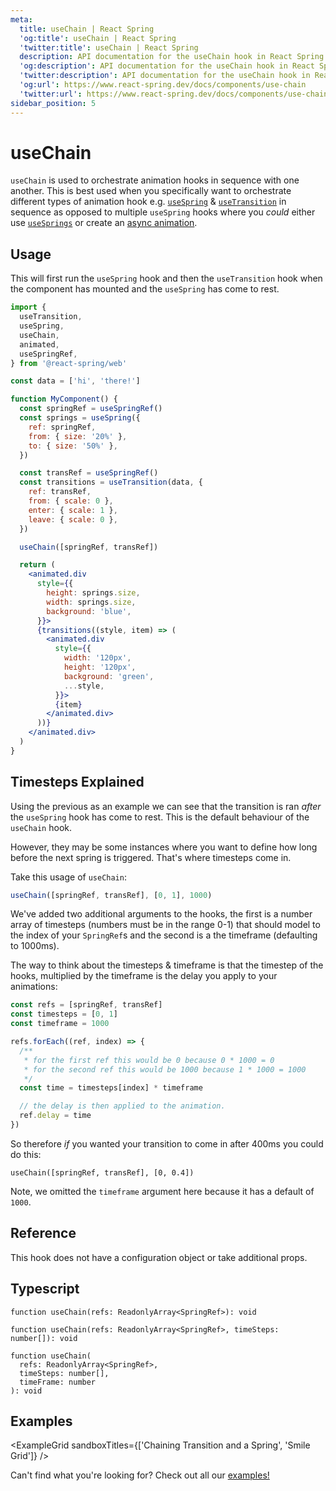 ```yaml
---
meta:
  title: useChain | React Spring
  'og:title': useChain | React Spring
  'twitter:title': useChain | React Spring
  description: API documentation for the useChain hook in React Spring.
  'og:description': API documentation for the useChain hook in React Spring.
  'twitter:description': API documentation for the useChain hook in React Spring.
  'og:url': https://www.react-spring.dev/docs/components/use-chain
  'twitter:url': https://www.react-spring.dev/docs/components/use-chain
sidebar_position: 5
---
```


# useChain

`useChain` is used to orchestrate animation hooks in sequence with one another.
This is best used when you specifically want to orchestrate different types of
animation hook e.g. [`useSpring`](/docs/components/use-spring) & [`useTransition`](/docs/components/use-transition)
in sequence as opposed to multiple `useSpring` hooks where you _could_ either use
[`useSprings`](/docs/components/use-springs) or create an [async animation](/docs/advanced/async-animations).

## Usage

This will first run the `useSpring` hook and then the `useTransition` hook when the component has mounted and the `useSpring` has come to rest.

```jsx lines=1-2,6,8,13,15,21
import {
  useTransition,
  useSpring,
  useChain,
  animated,
  useSpringRef,
} from '@react-spring/web'

const data = ['hi', 'there!']

function MyComponent() {
  const springRef = useSpringRef()
  const springs = useSpring({
    ref: springRef,
    from: { size: '20%' },
    to: { size: '50%' },
  })

  const transRef = useSpringRef()
  const transitions = useTransition(data, {
    ref: transRef,
    from: { scale: 0 },
    enter: { scale: 1 },
    leave: { scale: 0 },
  })

  useChain([springRef, transRef])

  return (
    <animated.div
      style={{
        height: springs.size,
        width: springs.size,
        background: 'blue',
      }}>
      {transitions((style, item) => (
        <animated.div
          style={{
            width: '120px',
            height: '120px',
            background: 'green',
            ...style,
          }}>
          {item}
        </animated.div>
      ))}
    </animated.div>
  )
}
```

## Timesteps Explained

Using the previous as an example we can see that the transition is ran _after_ the `useSpring`
hook has come to rest. This is the default behaviour of the `useChain` hook.

However, they may be some instances where you want to define how long before the next spring
is triggered. That's where timesteps come in.

Take this usage of `useChain`:

```jsx
useChain([springRef, transRef], [0, 1], 1000)
```

We've added two additional arguments to the hooks, the first is a number array of timesteps
(numbers must be in the range 0-1) that should model to the index of your `SpringRef`s and
the second is a the timeframe (defaulting to 1000ms).

The way to think about the timesteps & timeframe is that the timestep of the hooks,
multiplied by the timeframe is the delay you apply to your animations:

```jsx
const refs = [springRef, transRef]
const timesteps = [0, 1]
const timeframe = 1000

refs.forEach((ref, index) => {
  /**
   * for the first ref this would be 0 because 0 * 1000 = 0
   * for the second ref this would be 1000 because 1 * 1000 = 1000
   */
  const time = timesteps[index] * timeframe

  // the delay is then applied to the animation.
  ref.delay = time
})
```

So therefore _if_ you wanted your transition to come in after 400ms you could do this:

```tsx
useChain([springRef, transRef], [0, 0.4])
```

Note, we omitted the `timeframe` argument here because it has a default of `1000`.

## Reference

This hook does not have a configuration object or take additional props.

## Typescript

```tsx
function useChain(refs: ReadonlyArray<SpringRef>): void

function useChain(refs: ReadonlyArray<SpringRef>, timeSteps: number[]): void

function useChain(
  refs: ReadonlyArray<SpringRef>,
  timeSteps: number[],
  timeFrame: number
): void
```

## Examples


<ExampleGrid
  sandboxTitles={['Chaining Transition and a Spring', 'Smile Grid']}
/>

Can't find what you're looking for? Check out all our [examples!](/examples)
